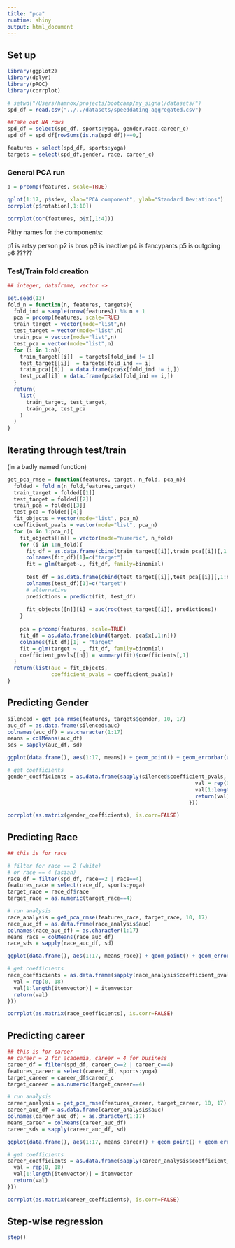 ```yaml
---
title: "pca"
runtime: shiny
output: html_document
---
```



## Set up

```r
library(ggplot2)
library(dplyr)
library(pROC)
library(corrplot)

# setwd("/Users/hamnox/projects/bootcamp/my_signal/datasets/")
spd_df = read.csv("../../datasets/speeddating-aggregated.csv")

##Take out NA rows
spd_df = select(spd_df, sports:yoga, gender,race,career_c)
spd_df = spd_df[rowSums(is.na(spd_df))==0,]

features = select(spd_df, sports:yoga)
targets = select(spd_df,gender, race, career_c)


```

### General PCA run

```r
p = prcomp(features, scale=TRUE)

qplot(1:17, p$sdev, xlab="PCA component", ylab="Standard Deviations")
corrplot(p$rotation[,1:10])

corrplot(cor(features, p$x[,1:4]))

```

Pithy names for the components:

p1 is artsy person
p2 is bros
p3 is inactive
p4 is fancypants
p5 is outgoing
p6 ?????

### Test/Train fold creation

```r
## integer, dataframe, vector -> 

set.seed(13)
fold_n = function(n, features, targets){
  fold_ind = sample(nrow(features)) %% n + 1 
  pca = prcomp(features, scale=TRUE)
  train_target = vector(mode="list",n)
  test_target = vector(mode="list",n)
  train_pca = vector(mode="list",n)
  test_pca = vector(mode="list",n)
  for (i in 1:n){
    train_target[[i]]  = targets[fold_ind != i]
    test_target[[i]]  = targets[fold_ind == i]
    train_pca[[i]]  = data.frame(pca$x[fold_ind != i,])
    test_pca[[i]] = data.frame(pca$x[fold_ind == i,])
  }
  return(
    list(
      train_target, test_target,
      train_pca, test_pca
    )
  )
}

```


## Iterating through test/train
(in a badly named function)

```r
get_pca_rmse = function(features, target, n_fold, pca_n){
  folded = fold_n(n_fold,features,target)
  train_target = folded[[1]]
  test_target = folded[[2]]
  train_pca = folded[[3]]
  test_pca = folded[[4]]
  fit_objects = vector(mode="list", pca_n)
  coefficient_pvals = vector(mode="list", pca_n)
  for (n in 1:pca_n){
    fit_objects[[n]] = vector(mode="numeric", n_fold)
    for (i in 1:n_fold){
      fit_df = as.data.frame(cbind(train_target[[i]],train_pca[[i]][,1:n]))
      colnames(fit_df)[1]=c("target")
      fit = glm(target~., fit_df, family=binomial)
      
      test_df = as.data.frame(cbind(test_target[[i]],test_pca[[i]][,1:n]))
      colnames(test_df)[1]=c("target")
      # alternative 
      predictions = predict(fit, test_df)
      
      fit_objects[[n]][i] = auc(roc(test_target[[i]], predictions))
    }
    
    pca = prcomp(features, scale=TRUE)
    fit_df = as.data.frame(cbind(target, pca$x[,1:n]))
    colnames(fit_df)[1] = "target"
    fit = glm(target ~ ., fit_df, family=binomial)
    coefficient_pvals[[n]] = summary(fit)$coefficients[,1]
  }
  return(list(auc = fit_objects,
              coefficient_pvals = coefficient_pvals))
}
```

## Predicting Gender

```r

silenced = get_pca_rmse(features, targets$gender, 10, 17)
auc_df = as.data.frame(silenced$auc)
colnames(auc_df) = as.character(1:17)
means = colMeans(auc_df)
sds = sapply(auc_df, sd)

ggplot(data.frame(), aes(1:17, means)) + geom_point() + geom_errorbar(aes(ymin= means - sds, ymax = means + sds))

# get coefficients
gender_coefficients = as.data.frame(sapply(silenced$coefficient_pvals, function(itemvector) {
                                                            val = rep(0, 18)
                                                            val[1:length(itemvector)] = itemvector
                                                            return(val)
                                                          }))

corrplot(as.matrix(gender_coefficients), is.corr=FALSE)
```

## Predicting Race

```r

## this is for race

# filter for race == 2 (white)
# or race == 4 (asian)
race_df = filter(spd_df, race==2 | race==4)
features_race = select(race_df, sports:yoga)
target_race = race_df$race
target_race = as.numeric(target_race==4)

# run analysis
race_analysis = get_pca_rmse(features_race, target_race, 10, 17)
race_auc_df = as.data.frame(race_analysis$auc)
colnames(race_auc_df) = as.character(1:17)
means_race = colMeans(race_auc_df)
race_sds = sapply(race_auc_df, sd)

ggplot(data.frame(), aes(1:17, means_race)) + geom_point() + geom_errorbar(aes(ymin= means_race - race_sds, ymax = means_race + race_sds))

# get coefficients
race_coefficients = as.data.frame(sapply(race_analysis$coefficient_pvals, function(itemvector) {
  val = rep(0, 18)
  val[1:length(itemvector)] = itemvector
  return(val)
}))

corrplot(as.matrix(race_coefficients), is.corr=FALSE)
```

## Predicting career

```r
## this is for career
## career = 2 for academia, career = 4 for business
career_df = filter(spd_df, career_c==2 | career_c==4)
features_career = select(career_df, sports:yoga)
target_career = career_df$career_c
target_career = as.numeric(target_career==4)

# run analysis
career_analysis = get_pca_rmse(features_career, target_career, 10, 17)
career_auc_df = as.data.frame(career_analysis$auc)
colnames(career_auc_df) = as.character(1:17)
means_career = colMeans(career_auc_df)
career_sds = sapply(career_auc_df, sd)

ggplot(data.frame(), aes(1:17, means_career)) + geom_point() + geom_errorbar(aes(ymin= means_career - career_sds, ymax = means_career + career_sds))

# get coefficients
career_coefficients = as.data.frame(sapply(career_analysis$coefficient_pvals, function(itemvector) {
  val = rep(0, 18)
  val[1:length(itemvector)] = itemvector
  return(val)
}))

corrplot(as.matrix(career_coefficients), is.corr=FALSE)

```

## Step-wise regression

```r
step()
```
